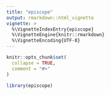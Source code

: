 ```yaml
---
title: "episcope"
output: rmarkdown::html_vignette
vignette: >
  %\VignetteIndexEntry{episcope}
  %\VignetteEngine{knitr::rmarkdown}
  %\VignetteEncoding{UTF-8}
---
```


```r
knitr::opts_chunk$set(
  collapse = TRUE,
  comment = "#>"
)
```

```r
library(episcope)
```
